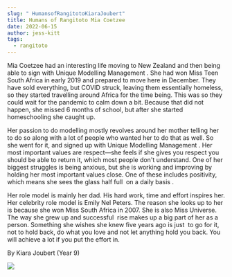 ```yaml
---
slug: " HumansofRangitotoKiaraJoubert"
title: Humans of Rangitoto Mia Coetzee
date: 2022-06-15
author: jess-kitt
tags:
  - rangitoto
---
```

<!--StartFragment-->

Mia Coetzee had an interesting life moving to New Zealand and then being able to sign with Unique Modelling Management . She had won Miss Teen South Africa in early 2019 and prepared to move here in December. They have sold everything, but COVID struck, leaving them essentially homeless, so they started travelling around Africa for the time being. This was so they could wait for the pandemic to calm down a bit. Because that did not happen, she missed 6 months of school, but after she started homeschooling she caught up. 



Her passion to do modelling mostly revolves around her mother telling her to do so along with a lot of people who wanted her to do that as well. So she went for it, and signed up with Unique Modelling Management . Her most important values are respect—she feels if she gives you respect you should be able to return it, which most people don't understand. One of her biggest struggles is being anxious, but she is working and improving by holding her most important values close. One of these includes positivity, which means she sees the glass half full  on a daily basis .



Her role model is mainly her dad. His hard work, time and effort inspires her. Her celebrity role model is Emily Nel Peters. The reason she looks up to her is because she won Miss South Africa in 2007. She is also Miss Universe. The way she grew up and successful  rise makes up a big part of her as a person. Something she wishes she knew five years ago is just  to go for it, not to hold back, do what you love and not let anything hold you back. You will achieve a lot if you put the effort in. 



By Kiara Joubert (Year 9)



<!--EndFragment-->

![](/images/mia-coetzee.png)

![]()